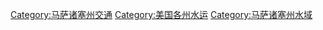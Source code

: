 [[Category:马萨诸塞州交通|Category:马萨诸塞州交通]]
[[Category:美国各州水运|Category:美国各州水运]]
[[Category:马萨诸塞州水域|Category:马萨诸塞州水域]]
